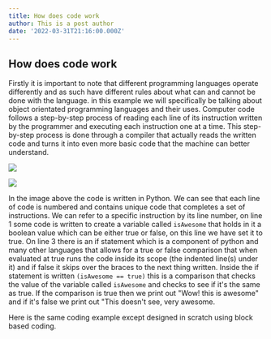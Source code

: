 ```yaml
---
title: How does code work
author: This is a post author
date: '2022-03-31T21:16:00.000Z'
---
```


## How does code work

Firstly it is important to note that different programming languages operate differently and as such have different rules about what can and cannot be done with the language. in this example we will specifically be talking about object orientated programming languages and their uses. Computer code follows a step-by-step process of reading each line of its instruction written by the programmer and executing each instruction one at a time. This step-by-step process is done through a compiler that actually reads the written code and turns it into even more basic code that the machine can better understand.

![](https://res.cloudinary.com/ryan-hull/image/upload/v1649318692/isAwesomeEx_o4a0ec.jpg)

![](https://res.cloudinary.com/ryan-hull/image/upload/v1649318717/IsAwesomeExOutput_tty1ym.jpg)

In the image above the code is written in Python. We can see that each line of code is numbered and contains unique code that completes a set of instructions. We can refer to a specific instruction by its line number, on line 1 some code is written to create a variable called `isAwesome` that holds in it a boolean value which can be either true or false, on this line we have set it to true. On line 3 there is an if statement which is a component of python and many other languages that allows for a true or false comparison that when evaluated at true runs the code inside its scope (the indented line(s) under it) and if false it skips over the braces to the next thing written. Inside the if statement is written `(isAwesome == true)` this is a comparison that checks the value of the variable called `isAwesome` and checks to see if it's the same as true. If the comparison is true then we print out "Wow! this is awesome" and if it's false we print out "This doesn't see, very awesome. &#x20;

Here is the same coding example except designed in scratch using block based coding.
